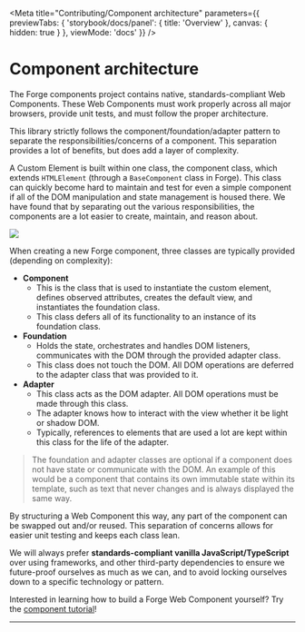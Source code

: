 
<Meta title="Contributing/Component architecture" parameters={{
  previewTabs: {
    'storybook/docs/panel': { title: 'Overview' },
    canvas: { hidden: true }
  },
  viewMode: 'docs'
}} />

<PageSection>

# Component architecture

The Forge components project contains native, standards-compliant Web Components. These Web Components must work properly across all major
browsers, provide unit tests, and must follow the proper architecture.

This library strictly follows the component/foundation/adapter pattern to separate the responsibilities/concerns of a component. This separation
provides a lot of benefits, but does add a layer of complexity.

A Custom Element is built within one class, the component class, which extends `HTMLElement` (through a `BaseComponent` class in Forge). This class
can quickly become hard to maintain and test for even a simple component if all of the DOM manipulation and state management is housed there. We
have found that by separating out the various responsibilities, the components are a lot easier to create, maintain, and reason about.

<img src={ArchitectureDiagramImage} />

When creating a new Forge component, three classes are typically provided (depending on complexity):

- **Component**
  - This is the class that is used to instantiate the custom element, defines observed attributes, creates the default view, and instantiates the foundation class.
  - This class defers all of its functionality to an instance of its foundation class.
- **Foundation**
  - Holds the state, orchestrates and handles DOM listeners, communicates with the DOM through the provided adapter class.
  - This class does not touch the DOM. All DOM operations are deferred to the adapter class that was provided to it.
- **Adapter**
  - This class acts as the DOM adapter. All DOM operations must be made through this class.
  - The adapter knows how to interact with the view whether it be light or shadow DOM.
  - Typically, references to elements that are used a lot are kept within this class for the life of the adapter.

> The foundation and adapter classes are optional if a component does not have state or communicate with the DOM. An example of this would be a component that
> contains its own immutable state within its template, such as text that never changes and is always displayed the same way.

By structuring a Web Component this way, any part of the component can be swapped out and/or reused. This separation of concerns allows for easier unit testing and
keeps each class lean.

We will always prefer **standards-compliant vanilla JavaScript/TypeScript** over using frameworks, and other third-party dependencies to ensure we future-proof ourselves
as much as we can, and to avoid locking ourselves down to a specific technology or pattern.

Interested in learning how to build a Forge Web Component yourself? Try the [component tutorial](?path=/story/guides-component-tutorial--page)!

</PageSection>

---
